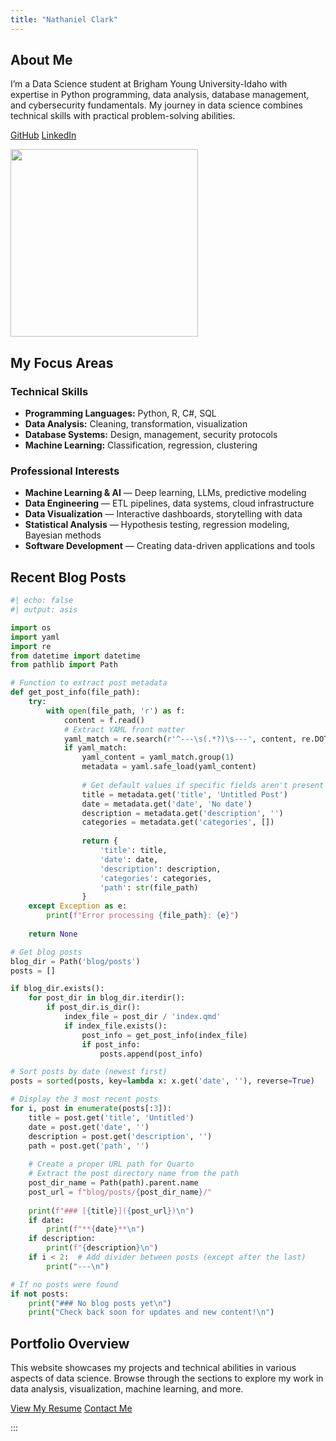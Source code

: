 ```yaml
---
title: "Nathaniel Clark"
---
```


:::{.column-page}
::: {.grid .gx-5 .gy-3 .align-items-center}
::: {.g-col-12 .g-col-md-7}
## About Me {.mb-3}

I'm a Data Science student at Brigham Young University-Idaho with expertise in Python programming, data analysis, database management, and cybersecurity fundamentals. My journey in data science combines technical skills with practical problem-solving abilities.

::: {.mt-4}
[<i class="bi bi-github"></i> GitHub](https://github.com/NaCl-Salt-12){.btn .btn-sm .btn-outline-dark .me-2}
[<i class="bi bi-linkedin"></i> LinkedIn](https://www.linkedin.com/in/nathaniel-e-clark/){.btn .btn-sm .btn-outline-dark}
:::
:::

::: {.g-col-12 .g-col-md-5 .text-center}
![](Images/profile4.png){.img-fluid width="300px"}
:::
:::
:::

## My Focus Areas {.mt-5 .mb-4}

::: {.grid .gx-5 .gy-4}
::: {.g-col-12 .g-col-md-6}
### <i class="bi bi-code-slash"></i> Technical Skills {.mb-3}

- **Programming Languages:** Python, R, C#, SQL
- **Data Analysis:** Cleaning, transformation, visualization
- **Database Systems:** Design, management, security protocols
- **Machine Learning:** Classification, regression, clustering
:::

::: {.g-col-12 .g-col-md-6}
### <i class="bi bi-lightbulb"></i> Professional Interests {.mb-3}

- **Machine Learning & AI** — Deep learning, LLMs, predictive modeling
- **Data Engineering** — ETL pipelines, data systems, cloud infrastructure
- **Data Visualization** — Interactive dashboards, storytelling with data
- **Statistical Analysis** — Hypothesis testing, regression modeling, Bayesian methods
- **Software Development** — Creating data-driven applications and tools
:::
:::

## <i class="bi bi-journal-text"></i> Recent Blog Posts {.mt-5 .mb-4}

::: {.grid .gx-5 .gy-4}
::: {.g-col-12 .shadow-sm .p-3 .border .rounded}
```python
#| echo: false
#| output: asis

import os
import yaml
import re
from datetime import datetime
from pathlib import Path

# Function to extract post metadata
def get_post_info(file_path):
    try:
        with open(file_path, 'r') as f:
            content = f.read()
            # Extract YAML front matter
            yaml_match = re.search(r'^---\s(.*?)\s---', content, re.DOTALL)
            if yaml_match:
                yaml_content = yaml_match.group(1)
                metadata = yaml.safe_load(yaml_content)
                
                # Get default values if specific fields aren't present
                title = metadata.get('title', 'Untitled Post')
                date = metadata.get('date', 'No date')
                description = metadata.get('description', '')
                categories = metadata.get('categories', [])
                
                return {
                    'title': title,
                    'date': date,
                    'description': description,
                    'categories': categories,
                    'path': str(file_path)
                }
    except Exception as e:
        print(f"Error processing {file_path}: {e}")
    
    return None

# Get blog posts
blog_dir = Path('blog/posts')
posts = []

if blog_dir.exists():
    for post_dir in blog_dir.iterdir():
        if post_dir.is_dir():
            index_file = post_dir / 'index.qmd'
            if index_file.exists():
                post_info = get_post_info(index_file)
                if post_info:
                    posts.append(post_info)

# Sort posts by date (newest first)
posts = sorted(posts, key=lambda x: x.get('date', ''), reverse=True)

# Display the 3 most recent posts
for i, post in enumerate(posts[:3]):
    title = post.get('title', 'Untitled')
    date = post.get('date', '')
    description = post.get('description', '')
    path = post.get('path', '')
    
    # Create a proper URL path for Quarto
    # Extract the post directory name from the path
    post_dir_name = Path(path).parent.name
    post_url = f"blog/posts/{post_dir_name}/"
    
    print(f"### [{title}]({post_url})\n")
    if date:
        print(f"**{date}**\n")
    if description:
        print(f"{description}\n")
    if i < 2:  # Add divider between posts (except after the last)
        print("---\n")

# If no posts were found
if not posts:
    print("### No blog posts yet\n")
    print("Check back soon for updates and new content!\n")
```
:::
:::

## Portfolio Overview

This website showcases my projects and technical abilities in various aspects of data science. Browse through the sections to explore my work in data analysis, visualization, machine learning, and more.

[View My Resume](resume.qmd){.btn .btn-primary} [Contact Me](mailto:nathanieleclark@gmail.com){.btn .btn-secondary}

:::